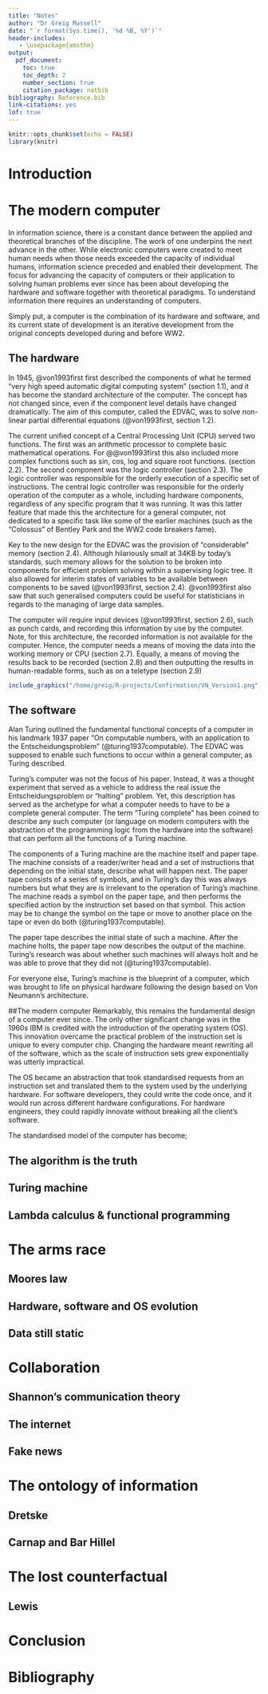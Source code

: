 ```yaml
---
title: "Notes"
author: "Dr Greig Russell"
date: "`r format(Sys.time(), '%d %B, %Y')`"
header-includes:
   - \usepackage{amsthm}
output: 
  pdf_document:
    toc: true
    toc_depth: 2
    number_section: true
    citation_package: natbib
bibliography: Reference.bib
link-citations: yes
lof: true
---
```

\pagebreak
```r
knitr::opts_chunk$set(echo = FALSE)
library(knitr)
```

# Introduction



# The modern computer
In information science, there is a constant dance between the applied and theoretical branches of the discipline. The work of one underpins the next advance in the other. While electronic computers were created to meet human needs when those needs exceeded the capacity of individual humans, information science preceded and enabled their development. The focus for advancing the capacity of computers or their application to solving human problems ever since has been about developing the hardware and software together with theoretical paradigms. To understand information there requires an understanding of computers. 

Simply put, a computer is the combination of its hardware and software, and its current state of development is an iterative development from the original concepts developed during and before WW2.

## The hardware
In 1945, @von1993first first described the components of what he termed "very high speed automatic digital computing system" (section 1.1), and it has become the standard architecture of the computer.  The concept has not changed since, even if the component level details have changed dramatically. The aim of this computer, called the EDVAC, was to solve non-linear partial differential equations (@von1993first, section 1.2).

The current unified concept of a Central Processing Unit (CPU) served two functions. The first was an arithmetic processor to complete basic mathematical operations. For @@von1993first this also included more complex functions such as sin, cos, log and square root functions. (section 2.2). The second component was the logic controller (section 2.3). The logic controller was responsible for the orderly execution of a specific set of instructions. The central logic controller was responsible for the orderly operation of the computer as a whole, including hardware components, regardless of any specific program that it was running. It was this latter feature that made this the architecture for a general computer, not dedicated to a specific task like some of the earlier machines (such as the "Colossus" of Bentley Park and the WW2 code breakers fame). 

Key to the new design for the EDVAC was the provision of "considerable" memory (section 2.4). Although hilariously small at 34KB by today's standards, such memory allows for the solution to be broken into components for efficient problem solving within a supervising logic tree. It also allowed for interim states of variables to be available between components to be saved (@von1993first, section 2.4). @von1993first   also saw that such generalised computers could be useful for statisticians in regards to the managing of large data samples.  

The computer will require input devices (@von1993first, section 2.6), such as punch cards,  and recording this information by use by the computer.  Note, for this architecture, the recorded information is not available for the computer. Hence, the computer needs a means of moving the data into the working memory or CPU (section 2.7).  Equally, a means of moving the results back to be recorded (section 2.8) and then outputting the results in human-readable forms, such as on a teletype (section 2.9)

```r
include_graphics("/home/greig/R-projects/Confirmation/VN_Version1.png")
```

## The software
Alan Turing outlined the fundamental functional concepts of a computer in his landmark 1937 paper "On computable numbers, with an application to the Entscheidungsproblem" (@turing1937computable).  The EDVAC was supposed to enable such functions to occur within a general computer, as Turing described.

Turing's computer was not the focus of his paper. Instead, it was a thought experiment that served as a vehicle to address the real issue the Entscheidungsproblem or "halting" problem.  Yet, this description has served as the archetype for what a computer needs to have to be a complete general computer. The term "Turing complete" has been coined to describe any such computer (or language on modern computers with the abstraction of the programming logic from the hardware into the software) that can perform all the functions of a Turing machine. 

The components of a Turing machine are the machine itself and paper tape. The machine consists of a reader/writer head and a set of instructions that depending on the initial state, describe what will happen next.  The paper tape consists of a series of symbols, and in Turing's day this was always numbers but what they are is irrelevant to the operation of Turing's machine.  The machine reads a symbol on the paper tape, and then performs the specified action by the instruction set based on that symbol. This action may be to change the symbol on the tape or move to another place on the tape or even do both (@turing1937computable). 

The paper tape describes the initial state of such a machine. After the machine holts, the paper tape now describes the output of the machine. Turing's research was about whether such machines will always holt and he was able to prove that they did not (@turing1937computable).

For everyone else, Turing's machine is the blueprint of a computer, which was brought to life on physical hardware following the design based on Von Neumann's architecture. 

##The modern computer
Remarkably, this remains the fundamental design of a computer ever since.   The only other significant change was in the 1960s IBM is credited with the introduction of the operating system (OS).   This innovation overcame the practical problem of the instruction set is unique to every computer chip. Changing the hardware meant rewriting all of the software, which as the scale of instruction sets grew exponentially was utterly impractical. 

The OS became an abstraction that took standardised requests from an instruction set and translated them to the system used by the underlying hardware. For software developers, they could write the code once, and it would run across different hardware configurations. For hardware engineers, they could rapidly innovate without breaking all the client's software. 

The standardised model of the computer has become;



## The algorithm is the truth

## Turing machine
## Lambda calculus & functional programming

\begin{equation}
f(k) = {n \choose k} p^{k} (1-p) ^ {n-k}
\end{equation}

# The arms race

## Moores law
## Hardware, software and OS evolution
## Data still static

# Collaboration

## Shannon's communication theory
## The internet
## Fake news

# The ontology of information

## Dretske
## Carnap and Bar Hillel

# The lost counterfactual

## Lewis

# Conclusion

# Bibliography

